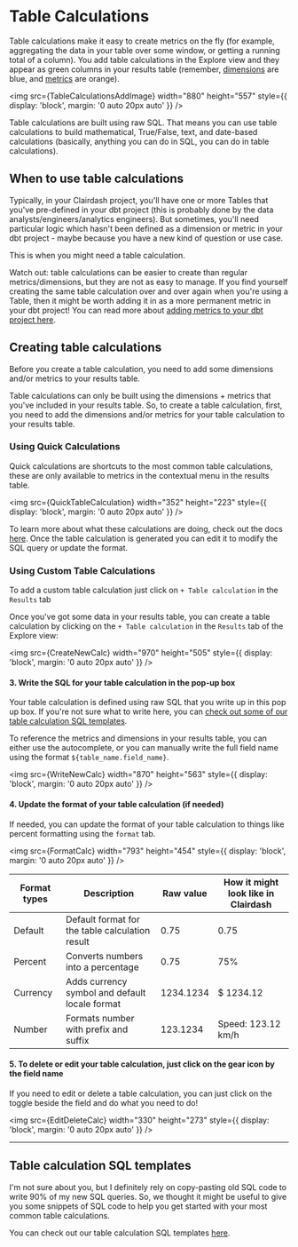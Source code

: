 
# Table Calculations

Table calculations make it easy to create metrics on the fly (for example, aggregating the data in your table over some window, or getting a running total of a column). You add table calculations in the Explore view and they appear as green columns in your results table (remember, [dimensions](https://docs.clairdash.com/references/dimensions) are blue, and [metrics](https://docs.clairdash.com/references/metrics) are orange).

<img
  src={TableCalculationsAddImage}
  width="880"
  height="557"
  style={{ display: 'block', margin: '0 auto 20px auto' }}
/>

Table calculations are built using raw SQL. That means you can use table calculations to build mathematical, True/False, text, and date-based calculations (basically, anything you can do in SQL, you can do in table calculations).

## When to use table calculations

Typically, in your Clairdash project, you'll have one or more Tables that you've pre-defined in your dbt project (this is probably done by the data analysts/engineers/analytics engineers). But sometimes, you'll need particular logic which hasn't been defined as a dimension or metric in your dbt project - maybe because you have a new kind of question or use case.

This is when you might need a table calculation.

Watch out: table calculations can be easier to create than regular metrics/dimensions, but they are not as easy to manage. If you find yourself creating the same table calculation over and over again when you're using a Table, then it might be worth adding it in as a more permanent metric in your dbt project! You can read more about [adding metrics to your dbt project here](https://docs.clairdash.com/references/metrics).

## Creating table calculations

Before you create a table calculation, you need to add some dimensions and/or metrics to your results table.

Table calculations can only be built using the dimensions + metrics that you've included in your results table. So, to create a table calculation, first, you need to add the dimensions and/or metrics for your table calculation to your results table.

### Using Quick Calculations

Quick calculations are shortcuts to the most common table calculations, these are only available to metrics in the contextual menu in the results table.

<img
  src={QuickTableCalculation}
  width="352"
  height="223"
  style={{ display: 'block', margin: '0 auto 20px auto' }}
/>

To learn more about what these calculations are doing, check out the docs [here](/guides/table-calculations/sql-templates).
Once the table calculation is generated you can edit it to modify the SQL query or update the format.

### Using Custom Table Calculations

To add a custom table calculation just click on `+ Table calculation` in the `Results` tab

Once you've got some data in your results table, you can create a table calculation by clicking on the `+ Table calculation` in the `Results` tab of the Explore view:

<img
  src={CreateNewCalc}
  width="970"
  height="505"
  style={{ display: 'block', margin: '0 auto 20px auto' }}
/>

#### 3. Write the SQL for your table calculation in the pop-up box

Your table calculation is defined using raw SQL that you write up in this pop up box. If you're not sure what to write here, you can [check out some of our table calculation SQL templates](#table-calculation-sql-templates).

To reference the metrics and dimensions in your results table, you can either use the autocomplete, or you can manually write the full field name using the format `${table_name.field_name}`.

<img
  src={WriteNewCalc}
  width="870"
  height="563"
  style={{ display: 'block', margin: '0 auto 20px auto' }}
/>

#### 4. Update the format of your table calculation (if needed)

If needed, you can update the format of your table calculation to things like percent formatting using the `format` tab.

<img
  src={FormatCalc}
  width="793"
  height="454"
  style={{ display: 'block', margin: '0 auto 20px auto' }}
/>

| Format types | Description                                     | Raw value | How it might look like in Clairdash |
| ------------ | ----------------------------------------------- | --------- | ----------------------------------- |
| Default      | Default format for the table calculation result | 0.75      | 0.75                                |
| Percent      | Converts numbers into a percentage              | 0.75      | 75%                                 |
| Currency     | Adds currency symbol and default locale format  | 1234.1234 | $ 1234.12                           |
| Number       | Formats number with prefix and suffix           | 123.1234  | Speed: 123.12 km/h                  |

#### 5. To delete or edit your table calculation, just click on the gear icon by the field name

If you need to edit or delete a table calculation, you can just click on the toggle beside the field and do what you need to do!

<img
  src={EditDeleteCalc}
  width="330"
  height="273"
  style={{ display: 'block', margin: '0 auto 20px auto' }}
/>

---

## Table calculation SQL templates

I'm not sure about you, but I definitely rely on copy-pasting old SQL code to write 90% of my new SQL queries. So, we thought it might be useful to give you some snippets of SQL code to help you get started with your most common table calculations.

You can check out our table calculation SQL templates [here](/guides/table-calculations/sql-templates).
